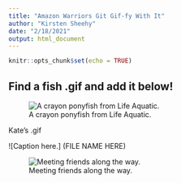 ```yaml
---
title: "Amazon Warriors Git Gif-fy With It"
author: "Kirsten Sheehy"
date: "2/18/2021"
output: html_document
---
```


```r
knitr::opts_chunk$set(echo = TRUE)
```

## Find a fish .gif and add it below!

![A crayon ponyfish from Life Aquatic.](Zissou_seahorse.gif)

Kate's .gif

![Caption here.] (FILE NAME HERE)



![Meeting friends along the way.](Aguinaga_Gif.gif)